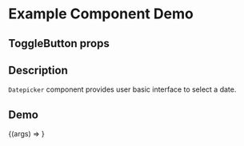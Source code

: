 
<Meta title="Example/Toggle button" component={ToggleButtons} />

# Example Component Demo

## ToggleButton props
<Props of={ToggleButtons} />

## Description

`Datepicker` component provides user basic interface to select a date.

## Demo
<Canvas>
  <Story name="Example ToggleButton">
    {(args) => <ToggleButtons {...args} />}
  </Story>
</Canvas>